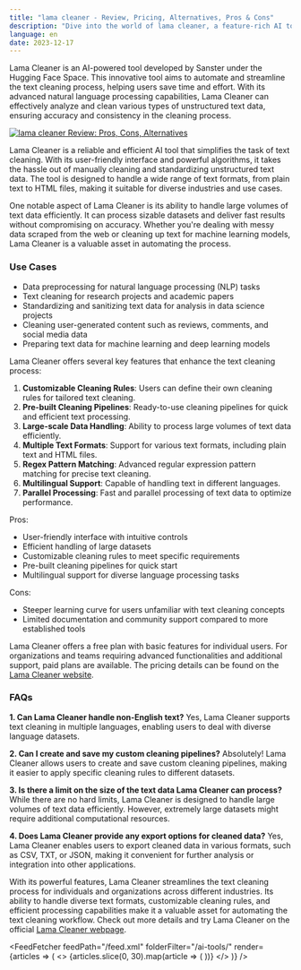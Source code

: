 ```yaml
---
title: "lama cleaner - Review, Pricing, Alternatives, Pros & Cons"
description: "Dive into the world of lama cleaner, a feature-rich AI tool. Learn about its features, pricing, and how it's making an impact. Don't miss out!"
language: en
date: 2023-12-17
---
```

        
Lama Cleaner is an AI-powered tool developed by Sanster under the Hugging Face Space. This innovative tool aims to automate and streamline the text cleaning process, helping users save time and effort. With its advanced natural language processing capabilities, Lama Cleaner can effectively analyze and clean various types of unstructured text data, ensuring accuracy and consistency in the cleaning process.


<BlogHeader />


[![lama cleaner Review: Pros, Cons, Alternatives](/ai-tools/lama-cleaner.png)](https://huggingface.co/spaces/Sanster/Lama-Cleaner-lama)



Lama Cleaner is a reliable and efficient AI tool that simplifies the task of text cleaning. With its user-friendly interface and powerful algorithms, it takes the hassle out of manually cleaning and standardizing unstructured text data. The tool is designed to handle a wide range of text formats, from plain text to HTML files, making it suitable for diverse industries and use cases.

One notable aspect of Lama Cleaner is its ability to handle large volumes of text data efficiently. It can process sizable datasets and deliver fast results without compromising on accuracy. Whether you're dealing with messy data scraped from the web or cleaning up text for machine learning models, Lama Cleaner is a valuable asset in automating the process.

### Use Cases

- Data preprocessing for natural language processing (NLP) tasks
- Text cleaning for research projects and academic papers
- Standardizing and sanitizing text data for analysis in data science projects
- Cleaning user-generated content such as reviews, comments, and social media data
- Preparing text data for machine learning and deep learning models

Lama Cleaner offers several key features that enhance the text cleaning process:

1. **Customizable Cleaning Rules**: Users can define their own cleaning rules for tailored text cleaning.
2. **Pre-built Cleaning Pipelines**: Ready-to-use cleaning pipelines for quick and efficient text processing.
3. **Large-scale Data Handling**: Ability to process large volumes of text data efficiently.
4. **Multiple Text Formats**: Support for various text formats, including plain text and HTML files.
5. **Regex Pattern Matching**: Advanced regular expression pattern matching for precise text cleaning.
6. **Multilingual Support**: Capable of handling text in different languages.
7. **Parallel Processing**: Fast and parallel processing of text data to optimize performance.

Pros:
- User-friendly interface with intuitive controls
- Efficient handling of large datasets
- Customizable cleaning rules to meet specific requirements
- Pre-built cleaning pipelines for quick start
- Multilingual support for diverse language processing tasks

Cons:
- Steeper learning curve for users unfamiliar with text cleaning concepts
- Limited documentation and community support compared to more established tools

Lama Cleaner offers a free plan with basic features for individual users. For organizations and teams requiring advanced functionalities and additional support, paid plans are available. The pricing details can be found on the [Lama Cleaner website](https://huggingface.co/spaces/Sanster/Lama-Cleaner-lama).

### FAQs

**1. Can Lama Cleaner handle non-English text?**
Yes, Lama Cleaner supports text cleaning in multiple languages, enabling users to deal with diverse language datasets.

**2. Can I create and save my custom cleaning pipelines?**
Absolutely! Lama Cleaner allows users to create and save custom cleaning pipelines, making it easier to apply specific cleaning rules to different datasets.

**3. Is there a limit on the size of the text data Lama Cleaner can process?**
While there are no hard limits, Lama Cleaner is designed to handle large volumes of text data efficiently. However, extremely large datasets might require additional computational resources.

**4. Does Lama Cleaner provide any export options for cleaned data?**
Yes, Lama Cleaner enables users to export cleaned data in various formats, such as CSV, TXT, or JSON, making it convenient for further analysis or integration into other applications.

With its powerful features, Lama Cleaner streamlines the text cleaning process for individuals and organizations across different industries. Its ability to handle diverse text formats, customizable cleaning rules, and efficient processing capabilities make it a valuable asset for automating the text cleaning workflow. Check out more details and try Lama Cleaner on the official [Lama Cleaner webpage](https://huggingface.co/spaces/Sanster/Lama-Cleaner-lama).


<AdComponent />


<FeedFetcher feedPath="/feed.xml" folderFilter="/ai-tools/" render={articles => (
    <>
        <Cards>
            {articles.slice(0, 30).map(article => (
                <Card key={article.link} title={article.title} href={article.link} />
            ))}
        </Cards>
    </>
)} />

